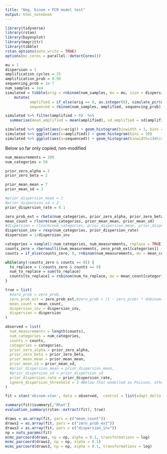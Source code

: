 ```yaml
---
title: "Neg. binom + PCR model test"
output: html_notebook
---
```



```r
library(tidyverse)
library(rstan)
library(bayesplot)
library(magrittr)
library(tibble)
rstan_options(auto_write = TRUE)
options(mc.cores = parallel::detectCores())
```


```r
mu = 1
dispersion = 1
amplification_cycles = 25
amplification_prob = 0.99
sequencing_prob = 1e-7
num_samples = 1e4
simulated = tibble(orig = rnbinom(num_samples, mu = mu, size = dispersion)) %>%
    mutate(
           amplified = if_else(orig == 0, as.integer(0), simulate_pcr(orig, 1, amplification_cycles, amplification_prob)$amplified %>% as.integer), 
           sequenced = rbinom(num_samples, amplified, sequencing_prob))

simulated %>% filter(amplified > 0)  %>% 
  summarise(mean_amplified = mean(amplified), sd_amplified = sd(amplified))

simulated %>% ggplot(aes(x=orig)) + geom_histogram(binwidth = 1, bins = 30)
simulated %>% ggplot(aes(x=amplified)) + geom_histogram(bins = 30)
simulated %>% ggplot(aes(x=sequenced)) + geom_histogram(binwidth=1)#bins = 30)

```

Below so far only copied, non-modified

```r
num_measurements = 200
num_categories = 50

prior_zero_alpha = 2
prior_zero_beta = 2

prior_mean_mean = 7
prior_mean_sd = 3

#prior_dispersion_mean = 1
#prior_dispersion_sd = 2
prior_dispersion_rate = 0.1

zero_prob_ext = rbeta(num_categories, prior_zero_alpha, prior_zero_beta)
mean_count = rlnorm(num_categories, prior_mean_mean, prior_mean_sd)
#dispersion = rlnorm(num_categories, prior_dispersion_mean, prior_dispersion_sd)
dispersion_inv = rexp(num_categories, prior_dispersion_rate)
dispersion = 1/dispersion_inv

categories = sample(1:num_categories, num_measurements, replace = TRUE)
counts_zero = rbernoulli(num_measurements, zero_prob_ext[categories])
counts = if_else(counts_zero, 0, rnbinom(num_measurements, mu = mean_count[categories], size = dispersion[categories]))

while(any(!counts_zero & counts == 0)) {
  to_replace = (!counts_zero & counts == 0)
  num_to_replace = sum(to_replace)
  counts[to_replace] = rnbinom(num_to_replace, mu = mean_count[categories[to_replace]], size = dispersion[categories[to_replace]])
}

true = list(
  #zero_prob = zero_prob,
  zero_prob_ext = zero_prob_ext,#zero_prob + (1 - zero_prob) * dnbinom(0, mu = mean_count, size = dispersion),
  mean_count = mean_count,
  dispersion_inv = dispersion_inv,
  dispersion = dispersion
)

observed = list(
  num_measurements = length(counts),
  num_categories = num_categories,
  counts = counts,
  categories = categories,
  prior_zero_alpha = prior_zero_alpha,
  prior_zero_beta = prior_zero_beta,
  prior_mean_mean = prior_mean_mean,
  prior_mean_sd = prior_mean_sd,
  #prior_dispersion_mean = prior_dispersion_mean,
  #prior_dispersion_sd = prior_dispersion_sd
  prior_dispersion_rate = prior_dispersion_rate,
  ignore_dispersion_threshold = 3 #Below that modelled as Poisson, otherwise non-identifiable
)

fit = stan('nbinom.stan', data = observed,  control = list(adapt_delta = 0.8))

summary(fit)$summary[,"Rhat"]
evaluation_summary(rstan::extract(fit), true)
```
```r
draws = as.array(fit, pars = c("mean_count"))
draws2 = as.array(fit, pars = c("zero_prob_ext"))
draws3 = as.array(fit, pars = c("dispersion_inv"))
np = nuts_params(fit)
mcmc_parcoord(draws, np = np, alpha = 0.1, transformations = log)
mcmc_parcoord(draws2, np = np, alpha = 0.1)
mcmc_parcoord(draws3, np = np, alpha = 0.1, transformations = log)

```

